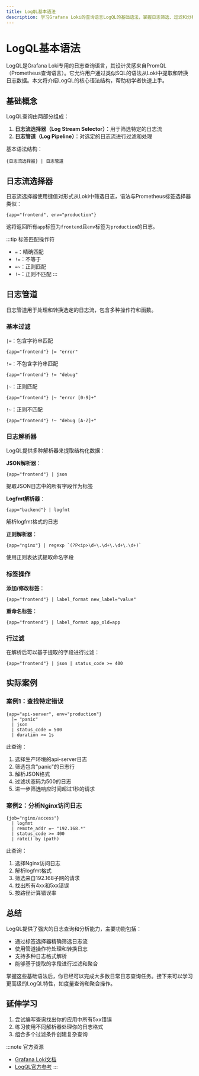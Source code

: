 ```yaml
---
title: LogQL基本语法
description: 学习Grafana Loki的查询语言LogQL的基础语法，掌握日志筛选、过滤和分析的核心方法。
---
```


# LogQL基本语法

LogQL是Grafana Loki专用的日志查询语言，其设计灵感来自PromQL（Prometheus查询语言）。它允许用户通过类似SQL的语法从Loki中提取和转换日志数据。本文将介绍LogQL的核心语法结构，帮助初学者快速上手。

## 基础概念

LogQL查询由两部分组成：
1. **日志流选择器（Log Stream Selector）**：用于筛选特定的日志流
2. **日志管道（Log Pipeline）**：对选定的日志流进行过滤和处理

基本语法结构：
```logql
{日志流选择器} | 日志管道
```

## 日志流选择器

日志流选择器使用键值对形式从Loki中筛选日志，语法与Prometheus标签选择器类似：

```logql
{app="frontend", env="production"}
```

这将返回所有`app`标签为`frontend`且`env`标签为`production`的日志。

:::tip 标签匹配操作符
- `=`：精确匹配
- `!=`：不等于
- `=~`：正则匹配
- `!~`：正则不匹配
:::

## 日志管道

日志管道用于处理和转换选定的日志流，包含多种操作符和函数。

### 基本过滤

`|=`：包含字符串匹配
```logql
{app="frontend"} |= "error"
```

`!=`：不包含字符串匹配
```logql
{app="frontend"} != "debug"
```

`|~`：正则匹配
```logql
{app="frontend"} |~ "error [0-9]+"
```

`!~`：正则不匹配
```logql
{app="frontend"} !~ "debug [A-Z]+"
```

### 日志解析器

LogQL提供多种解析器来提取结构化数据：

**JSON解析器**：
```logql
{app="frontend"} | json
```
提取JSON日志中的所有字段作为标签

**Logfmt解析器**：
```logql
{app="backend"} | logfmt
```
解析logfmt格式的日志

**正则解析器**：
```logql
{app="nginx"} | regexp `(?P<ip>\d+\.\d+\.\d+\.\d+)`
```
使用正则表达式提取命名字段

### 标签操作

**添加/修改标签**：
```logql
{app="frontend"} | label_format new_label="value"
```

**重命名标签**：
```logql
{app="frontend"} | label_format app_old=app
```

### 行过滤

在解析后可以基于提取的字段进行过滤：
```logql
{app="frontend"} | json | status_code >= 400
```

## 实际案例

### 案例1：查找特定错误

```logql
{app="api-server", env="production"} 
  |= "panic" 
  | json 
  | status_code = 500
  | duration >= 1s
```

此查询：
1. 选择生产环境的api-server日志
2. 筛选包含"panic"的日志行
3. 解析JSON格式
4. 过滤状态码为500的日志
5. 进一步筛选响应时间超过1秒的请求

### 案例2：分析Nginx访问日志

```logql
{job="nginx/access"} 
  | logfmt 
  | remote_addr =~ "192.168.*" 
  | status_code >= 400 
  | rate() by (path)
```

此查询：
1. 选择Nginx访问日志
2. 解析logfmt格式
3. 筛选来自192.168子网的请求
4. 找出所有4xx和5xx错误
5. 按路径计算错误率

## 总结

LogQL提供了强大的日志查询和分析能力，主要功能包括：
- 通过标签选择器精确筛选日志流
- 使用管道操作符处理和转换日志
- 支持多种日志格式解析
- 能够基于提取的字段进行过滤和聚合

掌握这些基础语法后，你已经可以完成大多数日常日志查询任务。接下来可以学习更高级的LogQL特性，如度量查询和聚合操作。

## 延伸学习

1. 尝试编写查询找出你的应用中所有5xx错误
2. 练习使用不同解析器处理你的日志格式
3. 组合多个过滤条件创建复杂查询

:::note 官方资源
- [Grafana Loki文档](https://grafana.com/docs/loki/latest/)
- [LogQL官方参考](https://grafana.com/docs/loki/latest/logql/)
:::